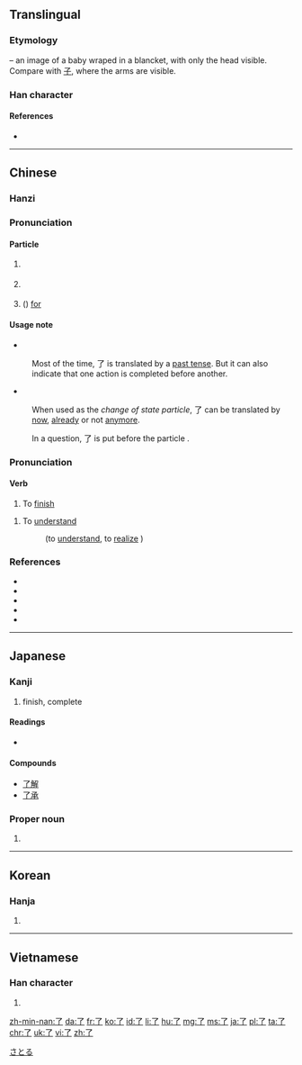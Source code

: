 {{also|瞭}}<!-- may be replaced by zh-forms -->
==Translingual==
{{stroke order|strokes=2}}
{{stroke order|type=animate}}

===Etymology===
{{liushu|p}} – an image of a baby wraped in a blancket, with only the head visible. Compare with [[子]], where the arms are visible.

===Han character===
{{Han char|rn=6|rad=亅|as=01|sn=2|four=1720<sub>7</sub>|canj=弓弓 (NN)}}

====References====
* {{Han ref|kx=0085.110|dkj=00226|dj=0173.200|hdz=10048.060|uh=4E86|ud=20102|bh=A446|bd=42054}}

----

==Chinese==
{{zh-hanzi-box|[[了]]}}

===Hanzi===
{{zh-hanzi}}

===Pronunciation===
{{zh-pron
|m=le
|ma=Zh-le.ogg
|c=liu5
|mn=liáu
|w=5leq
|cat=particle
}}

====Particle====
{{zh-particle}}

# {{context|Beginning Mandarin|lang=zh|sort=le5}} {{n-g|Used after a verb, indicate [[perfective aspect]] (action completion)}}
#: {{zh-usex|我 吃 了 這 個 蘋果。|I '''ate''' the apple.|link=yes}}
# {{n-g|Used at the end of a sentence, indicate a change of state.}} 
#: {{zh-usex|他 是 大學生 了。|He '''has become''' student / He is a student '''now'''|link=yes}}
# ({{n-g|Used after a verb and followed by an amount of time, express duration}}) [[for]]
#:{{zh-usex|他 在 ^北京 住 '''了''' 兩 年。|He lived in Beijing '''for''' two years.|link=yes}}

====Usage note====
* {{sense|perfective aspect particle}} 
: Most of the time, 了 is translated by a [[past tense]]. But it can also indicate that one action is completed before another.
: {{zh-usex|你 吃 '''了''' 以後，告訴 我。|Tell me when you are done eating.|inline=yes|in_notes=1|link=yes}}


* {{sense|change of state particle}}
: When used as the ''change of state particle'', 了 can be translated by [[now]], [[already]] or not [[anymore]].
: {{zh-usex|我 會 說 中文 '''了'''。|I can speak Chinese '''now'''. (I couldn't before)|inline=yes|in_notes=1|link=yes}}
: {{zh-usex|我 吃飯 '''了'''。|I've eaten ('''already''').|inline=yes|in_notes=1|link=yes}}
: {{zh-usex|沒有 紙 '''了'''。|There's no paper '''anymore'''.|inline=yes|in_notes=1|link=yes}}


: In a question, 了 is put before the particle {{zh-l|嗎/吗}}.

===Pronunciation===
{{zh-pron
|m=liǎo
|ma=zh-liǎo.ogg
|c=liu5
|w=3liau
|cat=verb
}}

{{zh-hanzi-box|[[了]]|[[瞭]]／[[了]]}}

====Verb====
{{zh-verb}}

# To [[finish]]
{{zh-adj}}

# To [[understand]]
#: {{zh-l|瞭解/了解|tr=liǎojiě}}  (to [[understand]], to [[realize]] )

===References===
* {{cite web
| url = http://cc-cedict.org/wiki/
| title = CC-CEDICT
| language = Mandarin/English
| accessdate = 2014-02-13}}
* {{cite web
| url = http://tatoeba.org
| title = Tatoeba
| accessdate = 2014-02-13}}
* {{cite web
| url = http://resources.allsetlearning.com/chinese/grammar/Change_of_state_with_%22le%22
| work = Chinese Grammar Wiki
| title = Change of state with "le"
| accessdate = 2014-02-13}}
* {{cite web
| url = http://resources.allsetlearning.com/chinese/grammar/Expressing_completion_with_%22le%22
| work = Chinese Grammar Wiki
| title = Expressing completion with "le"
| accessdate = 2014-02-13}}
* {{cite web
| url = http://resources.allsetlearning.com/chinese/grammar/Expressing_duration_with_%22le%22
| work = Chinese Grammar Wiki
| title = Expressing duration with "le"
| accessdate = 2014-02-13}}

----

==Japanese==

===Kanji===
{{ja-kanji|grade=c|rs=亅01}}

# finish, complete

====Readings====
* {{ja-readings|on=[[りょう]] (ryō)|kun=[[おわる]] (owaru), [[ついに]] (tsuini)}}

====Compounds====
* [[了解]]
* [[了承]]

===Proper noun===
{{ja-pos|k|proper|hira=さとる|rom=Satoru}}

# {{given name|male|lang=ja}}

[[Category:Japanese male given names|さとる]]

----

==Korean==

===Hanja===
{{ko-hanja|hangeul=[[료]]>[[요]]|rv=ryo>yo|mr=ryo>yo|y=lyo>yo}}

# {{defn|ko}}

----

==Vietnamese==

===Han character===
{{vi-hantu|[[liễu]]|rs=亅01}}

# {{defn|lang=vi|sort=亅01}}

[[zh-min-nan:了]]
[[da:了]]
[[fr:了]]
[[ko:了]]
[[id:了]]
[[li:了]]
[[hu:了]]
[[mg:了]]
[[ms:了]]
[[ja:了]]
[[pl:了]]
[[ta:了]]
[[chr:了]]
[[uk:了]]
[[vi:了]]
[[zh:了]]